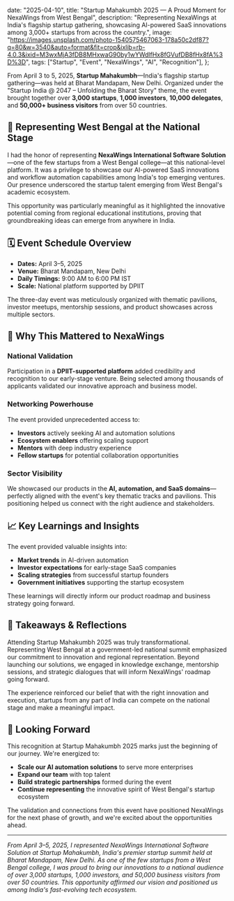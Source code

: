 
  date: "2025-04-10",
  title: "Startup Mahakumbh 2025 — A Proud Moment for NexaWings from West Bengal",
  description:
    "Representing NexaWings at India's flagship startup gathering, showcasing AI-powered SaaS innovations among 3,000+ startups from across the country.",
  image:
    "https://images.unsplash.com/photo-1540575467063-178a50c2df87?q=80&w=3540&auto=format&fit=crop&ixlib=rb-4.0.3&ixid=M3wxMjA3fDB8MHxwaG90by1wYWdlfHx8fGVufDB8fHx8fA%3D%3D",
  tags: ["Startup", "Event", "NexaWings", "AI", "Recognition"],
};


From April 3 to 5, 2025, **Startup Mahakumbh**—India's flagship startup gathering—was held at Bharat Mandapam, New Delhi. Organized under the "Startup India @ 2047 – Unfolding the Bharat Story" theme, the event brought together over **3,000 startups**, **1,000 investors**, **10,000 delegates**, and **50,000+ business visitors** from over 50 countries.

## 🚀 Representing West Bengal at the National Stage

I had the honor of representing **NexaWings International Software Solution**—one of the few startups from a West Bengal college—at this national-level platform. It was a privilege to showcase our AI-powered SaaS innovations and workflow automation capabilities among India's top emerging ventures. Our presence underscored the startup talent emerging from West Bengal's academic ecosystem.

This opportunity was particularly meaningful as it highlighted the innovative potential coming from regional educational institutions, proving that groundbreaking ideas can emerge from anywhere in India.

## 🗓️ Event Schedule Overview

- **Dates:** April 3–5, 2025
- **Venue:** Bharat Mandapam, New Delhi  
- **Daily Timings:** 9:00 AM to 6:00 PM IST
- **Scale:** National platform supported by DPIIT

The three-day event was meticulously organized with thematic pavilions, investor meetups, mentorship sessions, and product showcases across multiple sectors.

## 🎯 Why This Mattered to NexaWings

### National Validation
Participation in a **DPIIT-supported platform** added credibility and recognition to our early-stage venture. Being selected among thousands of applicants validated our innovative approach and business model.

### Networking Powerhouse
The event provided unprecedented access to:
- **Investors** actively seeking AI and automation solutions
- **Ecosystem enablers** offering scaling support
- **Mentors** with deep industry experience
- **Fellow startups** for potential collaboration opportunities

### Sector Visibility
We showcased our products in the **AI, automation, and SaaS domains**—perfectly aligned with the event's key thematic tracks and pavilions. This positioning helped us connect with the right audience and stakeholders.

## 📈 Key Learnings and Insights

The event provided valuable insights into:
- **Market trends** in AI-driven automation
- **Investor expectations** for early-stage SaaS companies
- **Scaling strategies** from successful startup founders
- **Government initiatives** supporting the startup ecosystem

These learnings will directly inform our product roadmap and business strategy going forward.

## 📸 Takeaways & Reflections

Attending Startup Mahakumbh 2025 was truly transformational. Representing West Bengal at a government-led national summit emphasized our commitment to innovation and regional representation. Beyond launching our solutions, we engaged in knowledge exchange, mentorship sessions, and strategic dialogues that will inform NexaWings' roadmap going forward.

The experience reinforced our belief that with the right innovation and execution, startups from any part of India can compete on the national stage and make a meaningful impact.

## 🌟 Looking Forward

This recognition at Startup Mahakumbh 2025 marks just the beginning of our journey. We're energized to:
- **Scale our AI automation solutions** to serve more enterprises
- **Expand our team** with top talent
- **Build strategic partnerships** formed during the event
- **Continue representing** the innovative spirit of West Bengal's startup ecosystem

The validation and connections from this event have positioned NexaWings for the next phase of growth, and we're excited about the opportunities ahead.

---

*From April 3–5, 2025, I represented NexaWings International Software Solution at Startup Mahakumbh, India's premier startup summit held at Bharat Mandapam, New Delhi. As one of the few startups from a West Bengal college, I was proud to bring our innovations to a national audience of over 3,000 startups, 1,000 investors, and 50,000 business visitors from over 50 countries. This opportunity affirmed our vision and positioned us among India's fast-evolving tech ecosystem.*

